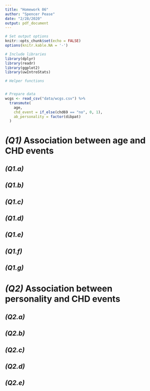 ```yaml
---
title: "Homework 06"
author: "Spencer Pease"
date: "2/28/2020"
output: pdf_document
---
```


```r

# Set output options
knitr::opts_chunk$set(echo = FALSE)
options(knitr.kable.NA = '-')

# Include libraries
library(dplyr)
library(readr)
library(ggplot2)
library(uwIntroStats)

# Helper functions


# Prepare data
wcgs <- read_csv("data/wcgs.csv") %>%
  transmute(
    age,
    chd_event = if_else(chd69 == "no", 0, 1), 
    ab_personality = factor(dibpat)
  )

```

# _(Q1)_ Association between age and CHD events 

## _(Q1.a)_
## _(Q1.b)_
## _(Q1.c)_
## _(Q1.d)_
## _(Q1.e)_
## _(Q1.f)_
## _(Q1.g)_


# _(Q2)_ Association between personality and CHD events

## _(Q2.a)_
## _(Q2.b)_
## _(Q2.c)_
## _(Q2.d)_
## _(Q2.e)_
